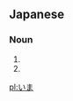 ==Japanese==   
===Noun===
{{ja-noun|h|rom=ima}}                         
# {{japdef|今|[[now]], [[current]] ([[time]])}}
# {{japdef|居間|[[living room]]}}

[[pl:いま]]